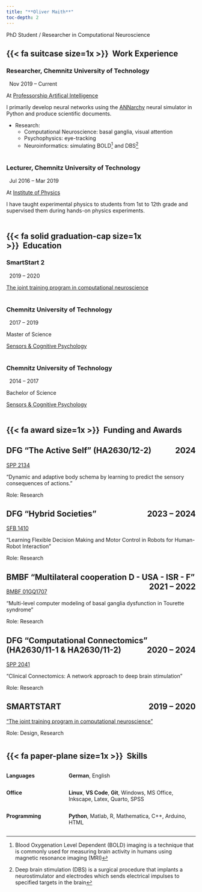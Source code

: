 ```yaml
---
title: "**Oliver Maith**"
toc-depth: 2
---
```


PhD Student / Researcher in Computational Neuroscience

## {{< fa suitcase size=1x >}}&nbsp;&nbsp;**Work Experience**

### **Researcher, Chemnitz University of Technology**

:::{.indented-paragraph}
<span class="large-text"><i class="fa-solid fa-calendar-days fa-1x" aria-label="calendar-days"></i>&nbsp;&nbsp;Nov 2019 – Current</span>

At [Professorship Artifical Intelligence](https://www.tu-chemnitz.de/informatik/KI)

I primarily develop neural networks using the [ANNarchy](https://annarchy.github.io/) neural simulator in Python and produce scientific documents.

* Research:
    * Computational Neuroscience: basal ganglia, visual attention
    * Psychophysics: eye-tracking
    * Neuroinformatics: simulating BOLD^[Blood Oxygenation Level Dependent (BOLD) imaging is a technique that is commonly used for measuring brain activity in humans using magnetic resonance imaging (MRI)] and DBS^[Deep brain stimulation (DBS) is a surgical procedure that implants a neurostimulator and electrodes which sends electrical impulses to specified targets in the brain]
<br></br>
:::

### **Lecturer, Chemnitz University of Technology**

:::{.indented-paragraph}
<span class="large-text"><i class="fa-solid fa-calendar-days fa-1x" aria-label="calendar-days"></i>&nbsp;&nbsp;Jul 2016 -- Mar 2019</span>

At [Institute of Physics](https://www.tu-chemnitz.de/physik/S_Labor)

I have taught experimental physics to students from 1st to 12th grade and supervised them during hands-on physics experiments.
<br></br>
:::


## {{< fa solid graduation-cap size=1x >}}&nbsp;&nbsp;**Education**

### **SmartStart 2**

:::{.indented-paragraph}
<span class="large-text"><i class="fa-solid fa-calendar-days fa-1x" aria-label="calendar-days"></i>&nbsp;&nbsp;2019 -- 2020</span>

[The joint training program in computational neuroscience](https://www.tu-chemnitz.de/tu/pressestelle/aktuell/9853)
<br></br>
:::

### **Chemnitz University of Technology**

:::{.indented-paragraph}
<span class="large-text"><i class="fa-solid fa-calendar-days fa-1x" aria-label="calendar-days"></i>&nbsp;&nbsp;2017 -- 2019</span>

Master of Science

[Sensors & Cognitive Psychology](https://www.tu-chemnitz.de/physik/SEKO/)
<br></br>
:::

### **Chemnitz University of Technology**

:::{.indented-paragraph}
<span class="large-text"><i class="fa-solid fa-calendar-days fa-1x" aria-label="calendar-days"></i>&nbsp;&nbsp;2014 -- 2017</span>


Bachelor of Science

[Sensors & Cognitive Psychology](https://www.tu-chemnitz.de/physik/SEKO/)
<br></br>
:::



## {{< fa award size=1x >}}&nbsp;&nbsp;**Funding and Awards**

:::{.callout-note collapse="true" icon="false"}
## DFG "The Active Self" (HA2630/12-2)<span style="float:right;">2024</span>

[SPP 2134](https://activeself.de/)

"Dynamic and adaptive body schema by learning to predict the sensory consequences of actions."

Role: Research
:::

:::{.callout-note collapse="true" icon="false"}
## DFG "Hybrid Societies"<span style="float:right;">2023 -- 2024</span>

[SFB 1410](https://hybrid-societies.org/)

"Learning Flexible Decision Making and Motor Control in Robots for Human-Robot Interaction"

Role: Research
:::

:::{.callout-note collapse="true" icon="false"}
## BMBF "Multilateral cooperation D - USA - ISR - F"<span style="float:right;">2021 -- 2022</span>

[BMBF 01GQ1707](https://www.gesundheitsforschung-bmbf.de/de/multi-level-computermodelle-der-fehlfunktion-von-basalganglien-beim-tourette-syndrome-8192.php)

"Multi-level computer modeling of basal ganglia dysfunction in Tourette syndrome"

Role: Research
:::

:::{.callout-note collapse="true" icon="false"}
## DFG "Computational Connectomics" (HA2630/11-1 & HA2630/11-2)<span style="float:right;">2020 -- 2024</span>

[SPP 2041](https://spp2041.de/)

"Clinical Connectomics: A network approach to deep brain stimulation"

Role: Research
:::

:::{.callout-note collapse="true" icon="false"}
## SMARTSTART <span style="float:right;">2019 -- 2020</span>

["The joint training program in computational 
neuroscience"](https://www.tu-chemnitz.de/tu/pressestelle/aktuell/9853)

Role: Design, Research
:::


<div style="margin-bottom: 40px;"></div>



## {{< fa paper-plane size=1x >}}&nbsp;&nbsp;**Skills**

:::{.columns}

:::{.column width=30%}

**Languages**

:::

:::{.column width=70%}

**German**, English

:::

:::

:::{.columns}

:::{.column width=30%}

**Office**

:::

:::{.column width=70%}

**Linux**, **VS Code**, **Git**, Windows, MS Office, Inkscape, Latex, Quarto, SPSS

:::

:::

:::{.columns}

:::{.column width=30%}

**Programming**

:::

:::{.column width=70%}

**Python**, Matlab, R, Mathematica, C++, Arduino, HTML

:::

:::
